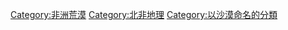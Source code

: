 {{Commons category|Sahara}}
{{Cat main}}

{{DEFAULTSORT:Sahara}}
[[Category:非洲荒漠|Category:非洲荒漠]]
[[Category:北非地理|Category:北非地理]]
[[Category:以沙漠命名的分類|Category:以沙漠命名的分類]]